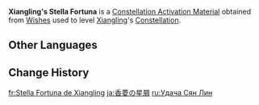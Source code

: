 {{Item Infobox
|id           = 001123
|image        = Item Stella Fortuna (4 Star).png
|type         = Constellation Activation Materials
|group        = Stella Fortuna
|quality      = 4
|description  = [[Xiangling]]'s Constellation Activation Material
|source1      = [[Wishes]]
|source2      = [[Paimon's Bargains]]
}}
'''Xiangling's Stella Fortuna''' is a [[Constellation Activation Material]] obtained from [[Wishes]] used to level [[Xiangling]]'s [[Constellation]].

==Other Languages==
{{Other Languages|default_hidden=1
|en      = Xiangling's Stella Fortuna
|zhs     = 香菱的命星
|zhs_rm  = Xiānglíng de Mìngxīng
|zht     = 香菱的命星
|zht_rm  = Xiānglíng de Mìngxīng
|ja      = 香菱の星屑
|ja_rm   = Shanrin no Hoshikuzu
|ko      = {{tt|//향릉//|香菱}}<->의 운명<->의 별
|es      = Stella Fortuna de Xiangling
|fr      = Stella Fortuna de Xiangling
|ru      = Удача Сян Лин
|th      = ดวงดาวแห่งชีวิตของ Xiangling
|th_rm   = Duangdao haeng Chiwit khong Xiangling
|vi      = Chòm Sao Của Xiangling
|de      = Stella Fortuna von Xiangling
|id      = Xiangling's Stella Fortuna
|pt      = Stella Fortuna de Xiangling
|tr      = Xiangling'in Yaşam Yıldızı
|it      = Stella Fortuna di Xiangling
}}

==Change History==
{{Change History|1.0}}

[[fr:Stella Fortuna de Xiangling]]
[[ja:香菱の星屑]]
[[ru:Удача Сян Лин]]